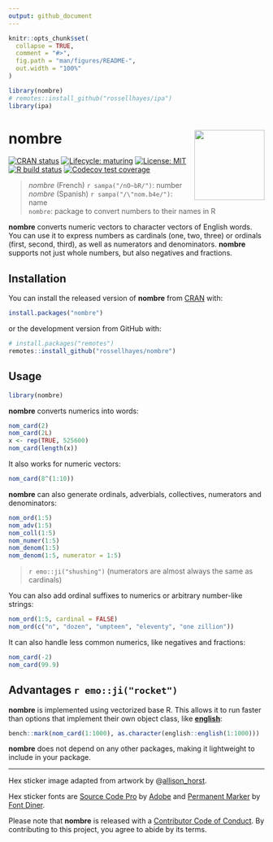 ```yaml
---
output: github_document
---
```


<!-- README.md is generated from README.Rmd. Please edit that file -->

```r
knitr::opts_chunk$set(
  collapse = TRUE,
  comment = "#>",
  fig.path = "man/figures/README-",
  out.width = "100%"
)

library(nombre)
# remotes::install_github("rossellhayes/ipa")
library(ipa)
```

# nombre <img src="man/figures/logo.png?raw=TRUE" align="right" height="138" />

<!-- badges: start -->
[![CRAN status](https://www.r-pkg.org/badges/version/nombre)](https://CRAN.R-project.org/package=nombre)
[![Lifecycle: maturing](https://img.shields.io/badge/lifecycle-maturing-blue.svg)](https://www.tidyverse.org/lifecycle/#maturing)
[![License: MIT](https://img.shields.io/badge/license-MIT-blueviolet.svg)](https://opensource.org/licenses/MIT)
[![R build status](https://github.com/rossellhayes/nombre/workflows/R-CMD-check/badge.svg)](https://github.com/rossellhayes/nombre/actions)
[![Codecov test coverage](https://codecov.io/gh/rossellhayes/nombre/branch/master/graph/badge.svg)](https://codecov.io/gh/rossellhayes/nombre?branch=master)
<!-- badges: end -->

> *nombre* (French) `r sampa("/nO~bR/")`: number  
> *nombre* (Spanish) `r sampa("/\"nom.b4e/")`: name  
> `nombre`: package to convert numbers to their names in R

**nombre** converts numeric vectors to character vectors of English words.
You can use it to express numbers as cardinals (one, two, three) or ordinals (first, second, third), as well as numerators and denominators. **nombre** supports not just whole numbers, but also negatives and fractions.

## Installation

You can install the released version of **nombre** from [CRAN](https://CRAN.R-project.org) with:

``` r
install.packages("nombre")
```

or the development version from GitHub with:

``` r
# install.packages("remotes")
remotes::install_github("rossellhayes/nombre")
```

## Usage

```r
library(nombre)
```

**nombre** converts numerics into words:

```r
nom_card(2)
nom_card(2L)
x <- rep(TRUE, 525600)
nom_card(length(x))
```

It also works for numeric vectors:

```r
nom_card(8^(1:10))
```

**nombre** can also generate ordinals, adverbials, collectives, numerators and denominators:

```r
nom_ord(1:5)
nom_adv(1:5)
nom_coll(1:5)
nom_numer(1:5)
nom_denom(1:5)
nom_denom(1:5, numerator = 1:5)
```

> `r emo::ji("shushing")` (numerators are almost always the same as cardinals)

You can also add ordinal suffixes to numerics or arbitrary number-like strings:

```r
nom_ord(1:5, cardinal = FALSE)
nom_ord(c("n", "dozen", "umpteen", "eleventy", "one zillion"))
```

It can also handle less common numerics, like negatives and fractions:

```r
nom_card(-2)
nom_card(99.9)
```

## Advantages `r emo::ji("rocket")`

**nombre** is implemented using vectorized base R.
This allows it to run faster than options that implement their own object class, like [**english**](https://CRAN.R-project.org/package=english):

```r
bench::mark(nom_card(1:1000), as.character(english::english(1:1000)))
```

**nombre** does not depend on any other packages, making it lightweight to
include in your package.

---

Hex sticker image adapted from artwork by
@[allison_horst](https://github.com/allisonhorst/stats-illustrations).

Hex sticker fonts are 
[Source Code Pro](https://github.com/adobe-fonts/source-code-pro) by
[Adobe](https://adobe.com) and
[Permanent Marker](https://www.fontsquirrel.com/fonts/permanent-marker)
by [Font Diner](https://www.fontdiner.com/).

Please note that **nombre** is released with a [Contributor Code of Conduct](https://contributor-covenant.org/version/2/0/CODE_OF_CONDUCT.html).
By contributing to this project, you agree to abide by its terms.
